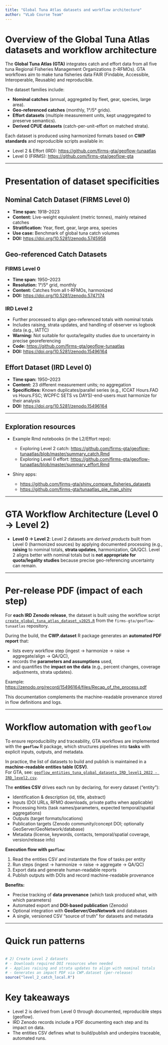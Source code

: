 ```yaml
---
title: "Global Tuna Atlas datasets and workflow architecture"
author: "VLab Course Team"
---
```


# Overview of the Global Tuna Atlas datasets and workflow architecture

The **Global Tuna Atlas (GTA)** integrates catch and effort data from all five tuna Regional Fisheries Management Organizations (t-RFMOs). GTA workflows aim to make tuna fisheries data FAIR (Findable, Accessible, Interoperable, Reusable) and reproducible.

The dataset families include:

- **Nominal catches** (annual, aggregated by fleet, gear, species, large area).
- **Geo-referenced catches** (monthly, 1°/5° grids).
- **Effort datasets** (multiple measurement units, kept unaggregated to preserve semantics).
- **Derived CPUE datasets** (catch-per-unit-effort on matched strata).

Each dataset is produced using harmonized formats based on **CWP standards** and reproducible scripts available in:

- Level 2 & Effort (IRD): <https://github.com/firms-gta/geoflow-tunaatlas>  
- Level 0 (FIRMS): <https://github.com/firms-gta/geoflow-gta>

---

# Presentation of dataset specificities

## Nominal Catch Dataset (FIRMS Level 0)
- **Time span:** 1918–2023  
- **Content:** Live-weight equivalent (metric tonnes), mainly retained catches  
- **Stratification:** Year, fleet, gear, large area, species  
- **Use case:** Benchmark of global tuna catch volumes  
- **DOI:** <https://doi.org/10.5281/zenodo.5745958>

## Geo-referenced Catch Datasets

### FIRMS Level 0
- **Time span:** 1950–2023  
- **Resolution:** 1°/5° grid, monthly  
- **Content:** Catches from all t-RFMOs, harmonized  
- **DOI:** <https://doi.org/10.5281/zenodo.5747174>

### IRD Level 2
- Further processed to align geo-referenced totals with nominal totals  
- Includes raising, strata updates, and handling of observer vs logbook data (e.g., IATTC)  
- **Warning:** Not suitable for quota/legality studies due to uncertainty in precise georeferencing  
- **Code:** <https://github.com/firms-gta/geoflow-tunaatlas>  
- **DOI:** <https://doi.org/10.5281/zenodo.15496164>

## Effort Dataset (IRD Level 0)
- **Time span:** 1950–2023  
- **Content:** 23 different measurement units; no aggregation  
- **Specificities:** Known duplicates/parallel series (e.g., ICCAT Hours.FAD vs Hours.FSC; WCPFC SETS vs DAYS)-end-users must harmonize for their analysis  
- **DOI:** <https://doi.org/10.5281/zenodo.15496164>

---

## Exploration resources

- Example Rmd notebooks (in the L2/Effort repo):  

  - Exploring Level 2 catch: <https://github.com/firms-gta/geoflow-tunaatlas/blob/master/summary_catch.Rmd>  
  - Exploring Level 0 effort: <https://github.com/firms-gta/geoflow-tunaatlas/blob/master/summary_effort.Rmd>
  
- Shiny apps:  

  - <https://github.com/firms-gta/shiny_compare_fisheries_datasets>  
  - <https://github.com/firms-gta/tunaatlas_pie_map_shiny>

---

# GTA Workflow Architecture (Level 0 → Level 2)

- **Level 0 → Level 2**: Level 2 datasets are *derived products* built from Level 0 (harmonized sources) by applying documented processing (e.g., **raising** to nominal totals, **strata updates**, harmonization, QA/QC). Level 2 aligns better with nominal totals but is **not appropriate for quota/legality studies** because precise geo-referencing uncertainty can remain.

---

# Per-release PDF (impact of each step)

For **each IRD Zenodo release**, the dataset is built using the workflow script  
[`create_global_tuna_atlas_dataset_v2025.R`](https://github.com/firms-gta/geoflow-tunaatlas/blob/master/tunaatlas_scripts/generation/create_global_tuna_atlas_dataset_v2025.R)
from the `firms-gta/geoflow-tunaatlas` repository.

During the build, the **CWP.dataset** R package generates an **automated PDF report** that:

- lists every workflow step (ingest → harmonize → raise → aggregate/align → QA/QC),
- records the **parameters and assumptions** used,
- and quantifies the **impact on the data** (e.g., percent changes, coverage adjustments, strata updates).

Example: <https://zenodo.org/record/15496164/files/Recap_of_the_process.pdf>

This documentation complements the machine-readable provenance stored in flow definitions and logs.

---

# Workflow automation with `geoflow`

To ensure reproducibility and traceability, GTA workflows are implemented with the **`geoflow`** R package, which structures pipelines into **tasks** with explicit inputs, outputs, and metadata.

In practice, the list of datasets to build and publish is maintained in a **machine-readable entities table (CSV)**.  
For GTA, see:
[`geoflow_entities_tuna_global_datasets_IRD_level1_2022 - IRD_level2.csv`](https://github.com/firms-gta/geoflow-tunaatlas/blob/master/geoflow_entities_tuna_global_datasets_IRD_level1_2022%20-%20IRD_level2.csv).

The **entities CSV** drives each run by declaring, for every dataset ("entity"):

- Identification & description (id, title, abstract)
- Inputs (DOI URLs, RFMO downloads, private paths when applicable)
- Processing hints (task names/parameters, expected temporal/spatial aggregations)
- Outputs (target formats/locations)
- Publication targets (Zenodo community/concept DOI; optionally GeoServer/GeoNetwork/database)
- Metadata (license, keywords, contacts, temporal/spatial coverage, version/release info)

**Execution flow with `geoflow`:**

1. Read the entities CSV and instantiate the flow of tasks per entity  
2. Run steps (ingest → harmonize → raise → aggregate → QA/QC)  
3. Export data and generate human-readable reports  
4. Publish outputs with DOIs and record machine-readable provenance

**Benefits:**

- Precise tracking of **data provenance** (which task produced what, with which parameters)
- Automated export and **DOI-based publication** (Zenodo)
- Optional integration with **GeoServer/GeoNetwork** and databases
- A single, versioned CSV “source of truth” for datasets and metadata

---

# Quick run patterns

```r

# 2) Create Level 2 datasets
# - Downloads required DOI resources when needed
# - Applies raising and strata updates to align with nominal totals
# - Generates an impact PDF via CWP.dataset (per-release)
source("level_2_catch_local.R")


```

# Key takeaways

- Level 2 is derived from Level 0 through documented, reproducible steps (geoflow).
- IRD Zenodo records include a PDF documenting each step and its impact on data.
- The entities CSV defines what to build/publish and underpins traceable, automated runs.


